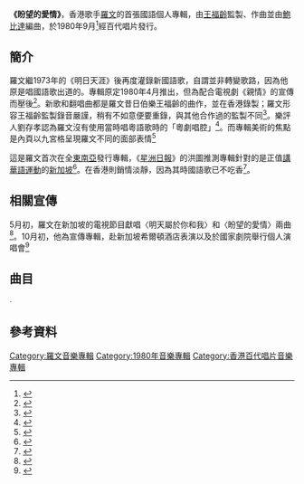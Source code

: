 {{Infobox album
| Name = 盼望的愛情
| Type = 專輯
| Artist = [[羅文|羅文]]
| format =黑膠唱片
| Producer = 王福齡
| Cover = 
| Released = 1980年9月
| Length = 
| Label = [[百代唱片_(香港)|百代唱片]]
| Reviews =
| Last album  = [[親情_(專輯)|親情]]<br />（1980年）
| This album  = '''盼望的愛情'''<br />（1980年）
| Next album  = [[卉|卉]]<br />（1981年）
| Misc = 
}}
'''《盼望的愛情》'''，香港歌手[[羅文|羅文]]的首張國語個人專輯，由[[王福齡|王福齡]]監製、作曲並由[[鮑比達|鮑比達]]編曲，於1980年9月<ref name="會報">{{cite magazine |author= |date=1981年1月 |title=1980羅文姿彩回顧|url= |magazine=羅文與你國際歌迷會會報（第2期） |location=香港}}</ref>經百代唱片發行。

== 簡介 ==
羅文繼1973年的《明日天涯》後再度灌錄新國語歌，自謂並非轉變歌路，因為他原是唱國語歌出道的。專輯原定1980年4月推出，但為配合電視劇《親情》的宣傳而壓後<ref name="轉">{{cite magazine |author=羅文|date=1980年 |title=我在改變歌路嗎？|url= |magazine=歌星與歌第3期 |location=香港 |publisher= |page= |access-date= }}</ref>。新歌和翻唱曲都是羅文昔日伯樂王福齡的曲作，並在香港錄製；羅文形容王福齡監製錄音嚴謹，稍有不如意便要重錄，與其他合作過的監製不同<ref>{{cite news |author1=小佳子 |title=我的第一張華語唱片 |work=新明日报 |issue=1980-10-01}}</ref>。樂評人劉存孝認為羅文沒有使用當時唱粵語歌時的「粵劇唱腔」<ref>{{Cite news|url=|title=羅文殿堂級翻唱作|author=劉存孝|date=2014-02-21|work=星島日報|publisher=|accessdate=|language=|format=}}</ref>。而專輯美術的焦點是內頁以九宮格呈現羅文不同的面部表情<ref>{{cite news |author1=小佳子 |title=罗文用心地唱 |url=http://eresources.nlb.gov.sg/newspapers/Digitised/Article/shinmin19801008-1.2.21.5.1 |work=新明日报 |issue=1980-10-08}}</ref>

這是羅文首次在全[[东南亚|東南亞]]發行專輯，《[[星洲日報|星洲日報]]》的洪圖推測專輯針對的是正值[[講華語運動|講華語運動]]的[[新加坡|新加坡]]<ref>{{Cite news|url=https://eresources.nlb.gov.sg/newspapers/Digitised/Article/scjp19801006-1.2.53.4.1|title=羅文第一次嘗試 灌錄個人華語唱片|author=|date=1980-10-06|work=星洲日報|publisher=|accessdate=|language=|format=|archive-url=https://web.archive.org/web/20200304004412/https://eresources.nlb.gov.sg/newspapers/Digitised/Article/scjp19801006-1.2.53.4.1|archive-date=2020-03-04|dead-url=no}}</ref>。在香港則銷情淡靜，因為其時國語歌已不吃香<ref name="香港電視">{{Cite news|url=|title=羅文，是不是一位成功的歌星？|author=慧雯|date=1982-08-12|work=[[香港電視_(雜誌)|香港電視]]|publisher=[[香港電視出版有限公司|香港電視出版有限公司]]|accessdate=|language=|format=}}</ref>。

==相關宣傳==
5月初，羅文在新加坡的電視節目獻唱〈明天屬於你和我〉和〈盼望的愛情〉兩曲<ref>{{Cite news|url=http://eresources.nlb.gov.sg/newspapers/Digitised/Article/scjp19800509-1.2.53.5|title=罗文将在今晚及11日电视表演|author=|date=1980-05-09|work=|publisher=星洲日報|accessdate=|language=|format=}}</ref>。10月初，他為宣傳專輯，赴新加坡希爾頓酒店表演以及於國家劇院舉行個人演唱會<ref>{{Cite news|url=http://eresources.nlb.gov.sg/newspapers/Digitised/Article/scjp19800907-1.2.48.1|title=罗文十月在我国开演唱会|author=|date=1980-09-07|work=星洲日报|publisher=|accessdate=|language=|format=}}</ref>

==曲目==
{{Tracklist
| headline = A面
| extra_column  = 
| total_length = 

| all_writing = 
| all_music = 王福齡
| all_lyrics = 
| all_arranger = 鮑比達
| all_producer = 王福齡
| all_note = 混音：黃啟光

| title_width   = 
| writing_width = 
| music_width   = 
| lyrics_width  =  
| arranger_width  =  
| producer_width  =  
| extra_width   = 

| title1 = 盼望的愛情
| note1 = 
| longnote1 = 選自羅文1969年的唱片《海外情歌》
| music1 =
| lyrics1 =  金可
| arranger1 = 
| producer1 = 
| extra1 = 
| length1 = 3:06

| title2 = 南屏晚鐘
| note2 = 
| longnote2 = 原唱：[[崔萍|崔萍]]
| music2 = 
| lyrics2 = 方達（[[陳蝶衣|陳蝶衣]]）
| arranger2 = 
| producer2 = 
| extra2 = 
| length2 = 3:00

| title3 = 問白雲
| note3 = 
| longnote3 = 原唱：方逸華
| music3 = 
| lyrics3 = 陶秦
| arranger3 = 
| producer3 = 
| extra3 = 
| length3 = 3:10

| title4 = 神秘的海洋
| note4 = 
| longnote4 = 選自羅文1969年的唱片《海外情歌》
| music4 = 
| lyrics4 = 金可
| arranger4 = 
| producer4 = 
| extra4 = 
| length4 = 2:58

| title5 = 永不分離
| note5 = 
| longnote5 = 
| music5 = 
| lyrics5 = [[依達|依達]]
| arranger5 = 
| producer5 = 
| extra5 = 
| length5 = 3:16

| title6 = 快樂逍遙
| note6 = 
| longnote6 = 
| music6 = 
| lyrics6 = [[李默_(作家)|秦楚]]<ref name="轉"/>
| arranger6 = 
| producer6 = 
| extra6 = 
| length6 = 2:26
}}
{{Tracklist
| headline = B面
| extra_column  = 
| total_length = 

| all_writing = 
| all_music = 王福齡
| all_lyrics = 
| all_arranger = 鮑比達 
| all_producer = 王福齡
| all_note = 混音：黃啟光

| title_width   = 
| writing_width = 
| music_width   = 
| lyrics_width  =  
| arranger_width  = 
| producer_width  =

| extra_width   = 

| title1 = 春雨
| note1 = 
| longnote1 = 
| music1 = 
| lyrics1 =  秦楚
| arranger1 = 
| producer1 = 
| extra1 = 
| length1 = 3:05

| title2 = 明天屬於你和我

| note2 = 
| longnote2 = 
| music2 = 
| lyrics2 = 依達
| arranger2 = 
| producer2 = 
| extra2 = 
| length2 = 2:46

| title3 = 戀情三千里
| note3 = 
| longnote3 = 原唱：雙燕姐妹
| music3 = 
| lyrics3 = 魯村
| arranger3 = 
| producer3 = 
| extra3 = 
| length3 = 3:22

| title4 = 我愛夏日長
| note4 = 
| longnote4 = 
| music4 = 
| lyrics4 = 張樂樂（專欄作家<ref name="轉"/>）
| arranger4 = 
| producer4 = 
| extra4 = 
| length4 = 2:43

| title5 = 我要你忘了我
| note5 = 
| longnote5 = 原唱：夏丹
| music5 = 
| lyrics5 = [[黃霑|黃霑]]
| arranger5 = 
| producer5 = 
| extra5 = 
| length5 = 2:50

| title6 = 藍與黑
| note6 = 
| longnote6 = 原唱：[[方逸華|方逸華]]
| music6 = 
| lyrics6 = [[陶秦|陶秦]]
| arranger6 = 
| producer6 = 
| extra6 = 
| length6 = 2:29
}}
ᐧ

== 參考資料 ==
{{Reflist|2}}

{{羅文}}

[[Category:羅文音樂專輯|Category:羅文音樂專輯]]
[[Category:1980年音樂專輯|Category:1980年音樂專輯]]
[[Category:香港百代唱片音樂專輯|Category:香港百代唱片音樂專輯]]